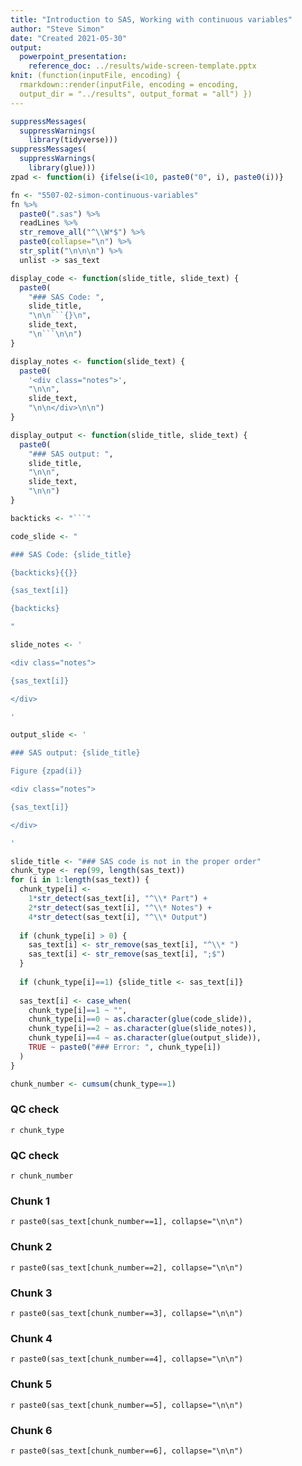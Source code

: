 ```yaml
---
title: "Introduction to SAS, Working with continuous variables"
author: "Steve Simon"
date: "Created 2021-05-30"
output: 
  powerpoint_presentation: 
    reference_doc: ../results/wide-screen-template.pptx
knit: (function(inputFile, encoding) {
  rmarkdown::render(inputFile, encoding = encoding, 
  output_dir = "../results", output_format = "all") })  
---
```


```r
suppressMessages(
  suppressWarnings(
    library(tidyverse)))
suppressMessages(
  suppressWarnings(
    library(glue)))
zpad <- function(i) {ifelse(i<10, paste0("0", i), paste0(i))}
```

```r
fn <- "5507-02-simon-continuous-variables" 
fn %>%
  paste0(".sas") %>%
  readLines %>%
  str_remove_all("^\\W*$") %>%
  paste0(collapse="\n") %>%
  str_split("\n\n\n") %>%
  unlist -> sas_text
```

```r
display_code <- function(slide_title, slide_text) {
  paste0(
    "### SAS Code: ", 
    slide_title,
    "\n\n```{}\n", 
    slide_text,
    "\n```\n\n")
}

display_notes <- function(slide_text) {
  paste0(
    '<div class="notes">', 
    "\n\n", 
    slide_text,
    "\n\n</div>\n\n")
}

display_output <- function(slide_title, slide_text) {
  paste0(
    "### SAS output: ", 
    slide_title,
    "\n\n", 
    slide_text,
    "\n\n")
}
```

```r
backticks <- "```"

code_slide <- "

### SAS Code: {slide_title}

{backticks}{{}}

{sas_text[i]}

{backticks}

"
```

```r
slide_notes <- '

<div class="notes">

{sas_text[i]}

</div>

'
```

```r
output_slide <- '

### SAS output: {slide_title}

Figure {zpad(i)}

<div class="notes">

{sas_text[i]}

</div>

'
```


```r
slide_title <- "### SAS code is not in the proper order"
chunk_type <- rep(99, length(sas_text))
for (i in 1:length(sas_text)) {
  chunk_type[i] <- 
    1*str_detect(sas_text[i], "^\\* Part") + 
    2*str_detect(sas_text[i], "^\\* Notes") + 
    4*str_detect(sas_text[i], "^\\* Output") 
  
  if (chunk_type[i] > 0) {
    sas_text[i] <- str_remove(sas_text[i], "^\\* ")
    sas_text[i] <- str_remove(sas_text[i], ";$")
  }
  
  if (chunk_type[i]==1) {slide_title <- sas_text[i]}
  
  sas_text[i] <- case_when(
    chunk_type[i]==1 ~ "",
    chunk_type[i]==0 ~ as.character(glue(code_slide)),
    chunk_type[i]==2 ~ as.character(glue(slide_notes)),
    chunk_type[i]==4 ~ as.character(glue(output_slide)),
    TRUE ~ paste0("### Error: ", chunk_type[i])
  )
}

chunk_number <- cumsum(chunk_type==1)
```

### QC check

`r chunk_type`

### QC check

`r chunk_number`

### Chunk 1

`r paste0(sas_text[chunk_number==1], collapse="\n\n")`

### Chunk 2

`r paste0(sas_text[chunk_number==2], collapse="\n\n")`

### Chunk 3

`r paste0(sas_text[chunk_number==3], collapse="\n\n")`

### Chunk 4

`r paste0(sas_text[chunk_number==4], collapse="\n\n")`

### Chunk 5

`r paste0(sas_text[chunk_number==5], collapse="\n\n")`

### Chunk 6

`r paste0(sas_text[chunk_number==6], collapse="\n\n")`
